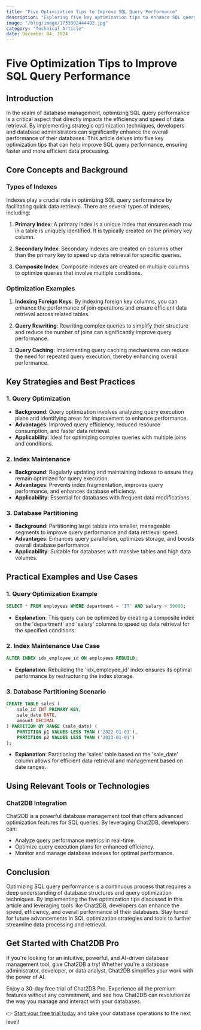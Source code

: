 ```yaml
---
title: "Five Optimization Tips to Improve SQL Query Performance"
description: "Exploring five key optimization tips to enhance SQL query performance and efficiency."
image: "/blog/image/1733302444402.jpg"
category: "Technical Article"
date: December 04, 2024
---
```


# Five Optimization Tips to Improve SQL Query Performance

## Introduction

In the realm of database management, optimizing SQL query performance is a critical aspect that directly impacts the efficiency and speed of data retrieval. By implementing strategic optimization techniques, developers and database administrators can significantly enhance the overall performance of their databases. This article delves into five key optimization tips that can help improve SQL query performance, ensuring faster and more efficient data processing.

## Core Concepts and Background

### Types of Indexes

Indexes play a crucial role in optimizing SQL query performance by facilitating quick data retrieval. There are several types of indexes, including:

1. **Primary Index**: A primary index is a unique index that ensures each row in a table is uniquely identified. It is typically created on the primary key column.

2. **Secondary Index**: Secondary indexes are created on columns other than the primary key to speed up data retrieval for specific queries.

3. **Composite Index**: Composite indexes are created on multiple columns to optimize queries that involve multiple conditions.

### Optimization Examples

1. **Indexing Foreign Keys**: By indexing foreign key columns, you can enhance the performance of join operations and ensure efficient data retrieval across related tables.

2. **Query Rewriting**: Rewriting complex queries to simplify their structure and reduce the number of joins can significantly improve query performance.

3. **Query Caching**: Implementing query caching mechanisms can reduce the need for repeated query execution, thereby enhancing overall performance.

## Key Strategies and Best Practices

### 1. Query Optimization

- **Background**: Query optimization involves analyzing query execution plans and identifying areas for improvement to enhance performance.
- **Advantages**: Improved query efficiency, reduced resource consumption, and faster data retrieval.
- **Applicability**: Ideal for optimizing complex queries with multiple joins and conditions.

### 2. Index Maintenance

- **Background**: Regularly updating and maintaining indexes to ensure they remain optimized for query execution.
- **Advantages**: Prevents index fragmentation, improves query performance, and enhances database efficiency.
- **Applicability**: Essential for databases with frequent data modifications.

### 3. Database Partitioning

- **Background**: Partitioning large tables into smaller, manageable segments to improve query performance and data retrieval speed.
- **Advantages**: Enhances query parallelism, optimizes storage, and boosts overall database performance.
- **Applicability**: Suitable for databases with massive tables and high data volumes.

## Practical Examples and Use Cases

### 1. Query Optimization Example

```sql
SELECT * FROM employees WHERE department = 'IT' AND salary > 50000;
```

- **Explanation**: This query can be optimized by creating a composite index on the 'department' and 'salary' columns to speed up data retrieval for the specified conditions.

### 2. Index Maintenance Use Case

```sql
ALTER INDEX idx_employee_id ON employees REBUILD;
```

- **Explanation**: Rebuilding the 'idx_employee_id' index ensures its optimal performance by restructuring the index storage.

### 3. Database Partitioning Scenario

```sql
CREATE TABLE sales (
    sale_id INT PRIMARY KEY,
    sale_date DATE,
    amount DECIMAL
) PARTITION BY RANGE (sale_date) (
    PARTITION p1 VALUES LESS THAN ('2022-01-01'),
    PARTITION p2 VALUES LESS THAN ('2023-01-01')
);
```

- **Explanation**: Partitioning the 'sales' table based on the 'sale_date' column allows for efficient data retrieval and management based on date ranges.

## Using Relevant Tools or Technologies

### Chat2DB Integration

Chat2DB is a powerful database management tool that offers advanced optimization features for SQL queries. By leveraging Chat2DB, developers can:

- Analyze query performance metrics in real-time.
- Optimize query execution plans for enhanced efficiency.
- Monitor and manage database indexes for optimal performance.

## Conclusion

Optimizing SQL query performance is a continuous process that requires a deep understanding of database structures and query optimization techniques. By implementing the five optimization tips discussed in this article and leveraging tools like Chat2DB, developers can enhance the speed, efficiency, and overall performance of their databases. Stay tuned for future advancements in SQL optimization strategies and tools to further streamline data processing and retrieval.

## Get Started with Chat2DB Pro

If you're looking for an intuitive, powerful, and AI-driven database management tool, give Chat2DB a try! Whether you're a database administrator, developer, or data analyst, Chat2DB simplifies your work with the power of AI.

Enjoy a 30-day free trial of Chat2DB Pro. Experience all the premium features without any commitment, and see how Chat2DB can revolutionize the way you manage and interact with your databases.

👉 [Start your free trial today](https://chat2db.ai/pricing) and take your database operations to the next level!
